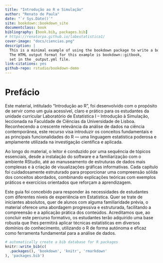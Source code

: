 ```yaml
--- 
title: "Introdução ao R e Simulação"
author: "Renato de Paula"
date: "`r Sys.Date()`"
site: bookdown::bookdown_site
documentclass: book
bibliography: [book.bib, packages.bib]
# https://renatorpa.github.io/labestatistica1/
cover-image: "docs/ciencias.png"
description: |
  This is a minimal example of using the bookdown package to write a book.
  The HTML output format for this example is bookdown::gitbook,
  set in the _output.yml file.
link-citations: yes
github-repo: rstudio/bookdown-demo
---
```


# Prefácio

Este material, intitulado “Introdução ao R”, foi desenvolvido com o propósito de servir como um guia acessível, claro e prático para os estudantes da unidade curricular Laboratório de Estatística I – Introdução à Simulação, leccionada na Faculdade de Ciências da Universidade de Lisboa. Reconhecendo a crescente relevância da análise de dados na ciência contemporânea, este recurso visa introduzir os conceitos fundamentais e as principais funcionalidades do R — uma linguagem estatística poderosa e amplamente utilizada na investigação científica e aplicada.

Ao longo do material, o leitor é conduzido por uma sequência de tópicos essenciais, desde a instalação do software e a familiarização com o ambiente RStudio, até ao manuseamento de estruturas de dados mais complexas e à criação de visualizações gráficas informativas. Cada capítulo foi cuidadosamente estruturado para proporcionar uma compreensão sólida dos conceitos abordados, combinando explicações teóricas com exemplos práticos e exercícios orientados que reforçam a aprendizagem.

Este guia foi concebido para responder às necessidades de estudantes com diferentes níveis de experiência em Estatística. Quer se trate de iniciantes absolutos, quer de alunos com alguma familiaridade prévia, o material oferece uma abordagem progressiva e estruturada, facilitando a compreensão e a aplicação prática dos conteúdos. Acreditamos que, ao concluir este percurso formativo, os estudantes terão adquirido uma base robusta que lhes permitirá aplicar técnicas estatísticas em diversos domínios do conhecimento, utilizando o R de forma autónoma e eficaz como ferramenta fundamental para a análise de dados.


```r
# automatically create a bib database for R packages
knitr::write_bib(c(
  .packages(), 'bookdown', 'knitr', 'rmarkdown'
), 'packages.bib')
```


